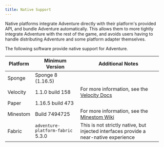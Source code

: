 ```yaml
---
title: Native Support
---
```


Native platforms integrate Adventure directly with their platform's provided API, and bundle Adventure automatically.
This allows them to more tightly integrate Adventure with the rest of the game, and avoids users having to handle distributing
Adventure and some platform adapter themselves.

The following software provide native support for Adventure.

| Platform  | Minimum Version                      | Additional Notes                                                                                                 |
|-----------|--------------------------------------|------------------------------------------------------------------------------------------------------------------|
| Sponge    | Sponge 8 (1.16.5)                    |                                                                                                                  |
| Velocity  | 1.1.0 build 158                      | For more information, see the [Velocity Docs](/velocity/dev/pitfalls#audience-operations-are-not-fully-supported) |
| Paper     | 1.16.5 build 473                     |                                                                                                                  |
| Minestom  | Build 7494725                        | For more information, see the [Minestom Wiki](https://minestom.net/docs/feature/adventure)                       |
| Fabric    | `adventure-platform-fabric` 5.3.0    | This is not strictly native, but injected interfaces provide a near-native experience                            |
